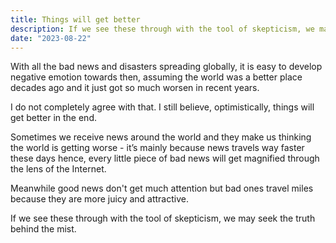 ```yaml
---
title: Things will get better
description: If we see these through with the tool of skepticism, we may seek the truth behind the mist.
date: "2023-08-22"
---
```


With all the bad news and disasters spreading globally, it is easy to develop negative emotion towards then, assuming the world was a better place decades ago and it just got so much worsen in recent years. 

I do not completely agree with that. I still believe, optimistically, things will get better in the end. 

Sometimes we receive news around the world and they make us thinking the world is getting worse - it’s mainly because news travels way faster these days hence, every little piece of bad news will get magnified through the lens of the Internet.

Meanwhile good news don't get much attention but bad ones travel miles because they are more juicy and attractive.

If we see these through with the tool of skepticism, we may seek the truth behind the mist.